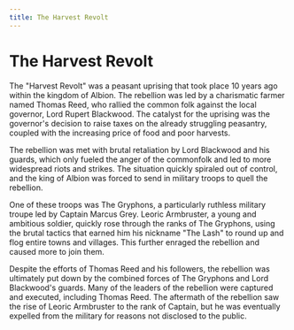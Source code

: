 ```yaml
---
title: The Harvest Revolt
---
```


# The Harvest Revolt

The "Harvest Revolt" was a peasant uprising that took place 10 years ago within the kingdom of Albion. The rebellion was led by a charismatic farmer named Thomas Reed, who rallied the common folk against the local governor, Lord Rupert Blackwood. The catalyst for the uprising was the governor's decision to raise taxes on the already struggling peasantry, coupled with the increasing price of food and poor harvests.

The rebellion was met with brutal retaliation by Lord Blackwood and his guards, which only fueled the anger of the commonfolk and led to more widespread riots and strikes. The situation quickly spiraled out of control, and the king of Albion was forced to send in military troops to quell the rebellion.

One of these troops was The Gryphons, a particularly ruthless military troupe led by Captain Marcus Grey. Leoric Armbruster, a young and ambitious soldier, quickly rose through the ranks of The Gryphons, using the brutal tactics that earned him his nickname "The Lash" to round up and flog entire towns and villages. This further enraged the rebellion and caused more to join them.

Despite the efforts of Thomas Reed and his followers, the rebellion was ultimately put down by the combined forces of The Gryphons and Lord Blackwood's guards. Many of the leaders of the rebellion were captured and executed, including Thomas Reed. The aftermath of the rebellion saw the rise of Leoric Armbruster to the rank of Captain, but he was eventually expelled from the military for reasons not disclosed to the public.
